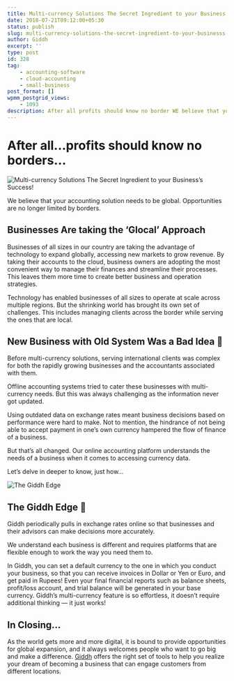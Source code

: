 ```yaml
---
title: Multi-currency Solutions The Secret Ingredient to your Business’s Success!
date: 2018-07-21T09:12:00+05:30
status: publish
slug: multi-currency-solutions-the-secret-ingredient-to-your-businesss-success
author: Giddh
excerpt: ''
type: post
id: 328
tag:
    - accounting-software
    - cloud-accounting
    - small-business
post_format: []
wpmm_postgrid_views:
    - 1093
description: After all profits should know no border WE believe that your accounting solution needs to be global. Opportunities are no longer limited by borders.
---
```


# After all…profits should know no borders…

![Multi-currency Solutions The Secret Ingredient to your Business’s Success!](../../img/blog/1_d5ybtD3tA8DDZ66378EDAw.webp)

We believe that your accounting solution needs to be global. Opportunities are no longer limited by borders.

## Businesses Are taking the ‘Glocal’ Approach

Businesses of all sizes in our country are taking the advantage of technology to expand globally, accessing new markets to grow revenue. By taking their accounts to the cloud, business owners are adopting the most convenient way to manage their finances and streamline their processes. This leaves them more time to create better business and operation strategies.

Technology has enabled businesses of all sizes to operate at scale across multiple regions. But the shrinking world has brought its own set of challenges. This includes managing clients across the border while serving the ones that are local.

## New Business with Old System Was a Bad Idea 🙁

Before multi-currency solutions, serving international clients was complex for both the rapidly growing businesses and the accountants associated with them.

Offline accounting systems tried to cater these businesses with multi-currency needs. But this was always challenging as the information never got updated.

Using outdated data on exchange rates meant business decisions based on performance were hard to make. Not to mention, the hindrance of not being able to accept payment in one’s own currency hampered the flow of finance of a business.

But that’s all changed. Our online accounting platform understands the needs of a business when it comes to accessing currency data.

Let’s delve in deeper to know, just how…

![The Giddh Edge](../../img/blog/1_qOqBPRO0iinz1G8Urv1xvA.webp)

## The Giddh Edge 🙂

Giddh periodically pulls in exchange rates online so that businesses and their advisors can make decisions more accurately.

We understand each business is different and requires platforms that are flexible enough to work the way you need them to.

In Giddh, you can set a default currency to the one in which you conduct your business, so that you can receive invoices in Dollar or Yen or Euro, and get paid in Rupees! Even your final financial reports such as balance sheets, profit/loss account, and trial balance will be generated in your base currency. Giddh’s multi-currency feature is so effortless, it doesn’t require additional thinking — it just works!

## In Closing…

As the world gets more and more digital, it is bound to provide opportunities for global expansion, and it always welcomes people who want to go big and make a difference. [Giddh](https://giddh.com) offers the right set of tools to help you realize your dream of becoming a business that can engage customers from different locations.

